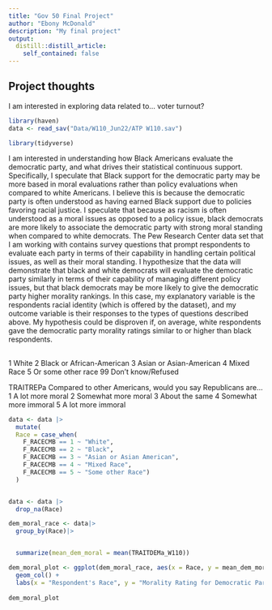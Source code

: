 ```yaml
---
title: "Gov 50 Final Project"
author: "Ebony McDonald"
description: "My final project"
output:
  distill::distill_article:
    self_contained: false
---
```




## Project thoughts

I am interested in exploring data related to... voter turnout?

```r
library(haven)
data <- read_sav("Data/W110_Jun22/ATP W110.sav")
```

```r
library(tidyverse)
```


I am interested in understanding how Black Americans evaluate the democratic party, and what drives their statistical continuous support. Specifically, I speculate that Black support for the democratic party may be more based in moral evaluations rather than policy evaluations when compared to white Americans. I believe this is because the democratic party is often understood as having earned Black support due to policies favoring racial justice. I speculate that because as racism is often understood as a moral issues as opposed to a policy issue, black democrats are more likely to associate the democratic party with strong moral standing when compared to white democrats. The Pew Research Center data set that I am working with contains survey questions that prompt respondents to evaluate each party in terms of their capability in handling certain political issues, as well as their moral standing. I hypothesize that the data will demonstrate that black and white democrats will evaluate the democratic party similarly in terms of their capability of managing different policy issues, but that black democrats may be more likely to give the democratic party higher morality rankings. In this case, my explanatory variable is the respondents racial identity (which is offered by the dataset), and my outcome variable is their responses to the types of questions described above. My hypothesis could be disproven if, on average, white respondents gave the democratic party morality ratings similar to or higher than black respondents.


##
1 White
2 Black or African-American
3 Asian or Asian-American
4 Mixed Race
5 Or some other race
99 Don’t know/Refused

TRAITREPa Compared to other Americans, would you say Republicans are…
1 A lot more moral
2 Somewhat more moral
3 About the same
4 Somewhat more immoral
5 A lot more immoral


```r
data <- data |>
  mutate(
  Race = case_when(
    F_RACECMB == 1 ~ "White",
    F_RACECMB == 2 ~ "Black", 
    F_RACECMB == 3 ~ "Asian or Asian American",
    F_RACECMB == 4 ~ "Mixed Race",
    F_RACECMB == 5 ~ "Some other Race")
  )


data <- data |>
  drop_na(Race)
```

```r
dem_moral_race <- data|>
  group_by(Race)|>


  summarize(mean_dem_moral = mean(TRAITDEMa_W110))

dem_moral_plot <- ggplot(dem_moral_race, aes(x = Race, y = mean_dem_moral)) +
  geom_col() +
  labs(x = "Respondent's Race", y = "Morality Rating for Democratic Party")
  
dem_moral_plot
```

